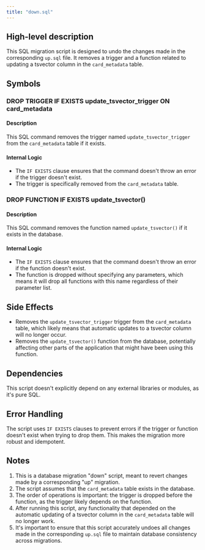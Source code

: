 ```yaml
---
title: "down.sql"
---
```


## High-level description
This SQL migration script is designed to undo the changes made in the corresponding `up.sql` file. It removes a trigger and a function related to updating a tsvector column in the `card_metadata` table.

## Symbols

### DROP TRIGGER IF EXISTS update_tsvector_trigger ON card_metadata
#### Description
This SQL command removes the trigger named `update_tsvector_trigger` from the `card_metadata` table if it exists.

#### Internal Logic
- The `IF EXISTS` clause ensures that the command doesn't throw an error if the trigger doesn't exist.
- The trigger is specifically removed from the `card_metadata` table.

### DROP FUNCTION IF EXISTS update_tsvector()
#### Description
This SQL command removes the function named `update_tsvector()` if it exists in the database.

#### Internal Logic
- The `IF EXISTS` clause ensures that the command doesn't throw an error if the function doesn't exist.
- The function is dropped without specifying any parameters, which means it will drop all functions with this name regardless of their parameter list.

## Side Effects
- Removes the `update_tsvector_trigger` trigger from the `card_metadata` table, which likely means that automatic updates to a tsvector column will no longer occur.
- Removes the `update_tsvector()` function from the database, potentially affecting other parts of the application that might have been using this function.

## Dependencies
This script doesn't explicitly depend on any external libraries or modules, as it's pure SQL.

## Error Handling
The script uses `IF EXISTS` clauses to prevent errors if the trigger or function doesn't exist when trying to drop them. This makes the migration more robust and idempotent.

## Notes
1. This is a database migration "down" script, meant to revert changes made by a corresponding "up" migration.
2. The script assumes that the `card_metadata` table exists in the database.
3. The order of operations is important: the trigger is dropped before the function, as the trigger likely depends on the function.
4. After running this script, any functionality that depended on the automatic updating of a tsvector column in the `card_metadata` table will no longer work.
5. It's important to ensure that this script accurately undoes all changes made in the corresponding `up.sql` file to maintain database consistency across migrations.